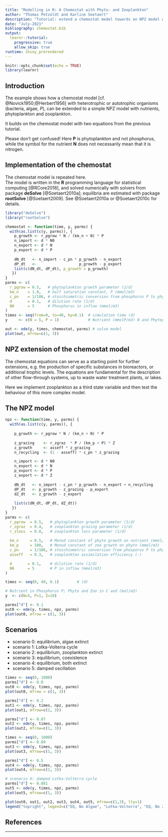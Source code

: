 ```yaml
---
title: "Modelling in R: A Chemostat with Phyto- and Zooplankton"
author: "Thomas Petzoldt and Karline Soetaert"
description: "Tutorial: extend a chemostat model towards an NPZ model with nutrient, phytoplankton and zooplankton"
date: "July-2021"
bibliography: chemostat.bib
output: 
  learnr::tutorial:
    progressive: true
    allow_skip: true
runtime: shiny_prerendered
---
```


```r
knitr::opts_chunk$set(echo = TRUE)
library(learnr)
```

## Introduction

The example shows how a chemostat model [cf. @Novick1950;@Herbert1956] with heterotrophic or autotrophic organisms (bacteria, algae, $P$), can be extended to a simple NPZ model with nutrients, phytoplankton and zooplankton.

It builds on the chemostat model with two equations from the previous tutorial.

Please don't get confused! Here **P** is phytoplankton and not phosphorus, while
the symbol for the nutrient **N** does not necessarily mean that it is nitrogen.

## Implementation of the chemostat

The chemostat model is repeated here.  
The model is written in the **R** programming language for statistical computing [@RCore2018], and solved numerically with solvers from package **deSolve** [@Soetaert2010a]; equilibria are estimated with package **rootSolve** [@Soetaert2009]. See  @Soetaert2010a or @Soetaert2010c for details. 

```r
library("deSolve")
library("rootSolve")

chemostat <- function(time, y, parms) {
  with(as.list(c(y, parms)), {
    p_growth <- r_pgrow * N / (km_n + N) * P
    n_import <- d * N0
    n_export <- d * N
    p_export <- d * P
    
    dN_dt   <- n_import - c_pn * p_growth - n_export
    dP_dt   <-                   p_growth - p_export
    list(c(dN_dt, dP_dt), p_growth = p_growth)
   })
}
parms <- c(
  r_pgrow = 0.5,   # phytoplankton growth parameter (1/d)
  km_n    = 1.0,   # half saturation constant, P (mmol/m3)
  c_pn    = 1/106, # stoichiometric conversion from phosphorus P to phyto C (P:C ratio)
  d       = 0.1,   # dilution rate (1/d)
  N0      = 5      # Phosphorus in inflow (mmol/m3)
)
times <- seq(from=0, to=40, by=0.1)  # simulation time (d)
y     <- c(N = 5, P = 1)             # Nutrient (mmolP/m3) N and Phytoplankton (mmolC/m3)

out <- ode(y, times, chemostat, parms) # solve model
plot(out, mfrow=c(1, 3))
```

## NPZ extension of the chemostat model

The chemostat equations can serve as a starting point for further extensions, e.g. the production of specific substances in bioreactors, or additional trophic levels. The equations are fundamental for the description of other flow-through systems, up to waste water treatment plants, or lakes. 

Here we implement zooplankton as a third state variable and then test the behaviour of this more complex model.


## The NPZ model


```r
npz <- function(time, y, parms) {
  with(as.list(c(y, parms)), {
 
    p_growth <- r_pgrow * N / (km_n + N) * P
    
    z_grazing    <- r_zgraz  * P / (km_p + P) * Z
    z_growth     <- asseff * z_grazing
    n_recycling  <- (1 - asseff) * c_pn * z_grazing

    n_import <- d * N0
    n_export <- d * N
    p_export <- d * P
    z_export <- d * Z    
    
    dN_dt   <- n_import - c_pn * p_growth - n_export + n_recycling
    dP_dt   <- p_growth - z_grazing - p_export
    dZ_dt   <- z_growth - z_export
    
    list(c(dN_dt, dP_dt, dZ_dt))
   })
}
parms <- c(
  r_pgrow  = 0.5,   # phytoplankton growth parameter (1/d)
  r_zgraz  = 0.4,   # zooplankton grazing parameter (1/d)
  r_zloss  = 0.0,   # zooplankton loss parameter (1/d)
  
  km_n     = 0.5,   # Monod constant of phyto growth on nutrient (mmol/m3)
  km_p     = 100,   # Monod constant of zoo growth on phyto (mmol/m3)
  c_pn     = 1/106, # stoichiometric conversion from phosporus P to phyto C (P:C ratio)
  asseff   = 0.3,   # zooplankton assimilation efficiency (-)

  d       = 0.1,    # dilution rate (1/d)
  N0      = 5       # P in inflow (mmol/m3)
)

times <- seq(0, 40, 0.1)        # (d)

# Nutrient in Phosphorus P; Phyto and Zoo in C and (mol/m3)
y  <- c(N=5, P=1, Z=10)

parms["d"] <- 0.1
out0 <- ode(y, times, npz, parms)
plot(out0, mfrow = c(1, 3))
```

## Scenarios


* scenario 0: equilibrium, algae extinct
* scenario 1: Lotka-Volterra cycle
* scenario 2: equilibrium, zooplankton extinct
* scenario 3: equilibrium, coexistence
* scenario 4: equilibrium, both extinct
* scenario 5: damped oscillation


```r
times <- seq(0, 1000)
parms["d"] <- 0.0
out0 <- ode(y, times, npz, parms)
plot(out0, mfrow = c(1, 3))
```

```r
parms["d"] <- 0.2
out1 <- ode(y, times, npz, parms)
plot(out1, mfrow=c(1, 3))
```

```r
parms["d"] <- 0.07
out2 <- ode(y, times, npz, parms)
plot(out2, mfrow=c(1, 3))
```

```r
times <- seq(0, 1000)
parms["d"] <- 0.09
out3 <- ode(y, times, npz, parms)
plot(out3, mfrow=c(1, 3))
```


```r
parms["d"] <- 0.5
out4 <- ode(y, times, npz, parms)
plot(out4, mfrow=c(1, 3))
```

```r
# scenario X: damped Lotka-Volterra cycle
parms["d"] <- 0.081
out5 <- ode(y, times, npz, parms)
plot(out5, mfrow=c(1, 3))
```


```r
plot(out0, out1, out2, out3, out4, out5, mfrow=c(1,3), lty=1)
legend("topright", legend=c("EQ, No Algae", "Lotka-Volterra", "EQ, No Zoo", "EQ, coexistence", "EQ. both extinct", "Damped oscillation"), lty=1, col=1:6, cex=0.5)
```

## References

<div id="refs"></div>

----
